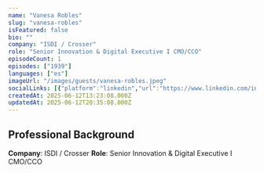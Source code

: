 ```yaml
---
name: "Vanesa Robles"
slug: "vanesa-robles"
isFeatured: false
bio: ""
company: "ISDI / Crosser"
role: "Senior Innovation & Digital Executive I CMO/CCO"
episodeCount: 1
episodes: ["1939"]
languages: ["es"]
imageUrl: "/images/guests/vanesa-robles.jpeg"
socialLinks: [{"platform":"linkedin","url":"https://www.linkedin.com/in/vanesarobles/"}]
createdAt: 2025-06-12T13:23:08.000Z
updatedAt: 2025-06-12T20:35:08.000Z
---
```


## Professional Background

**Company**: ISDI / Crosser
**Role**: Senior Innovation & Digital Executive I CMO/CCO
